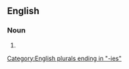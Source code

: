 {{also|électrothérapies}}

==English==

===Noun===
{{head|en|noun form}}

# {{plural of|electrotherapy|lang=en}}

[[Category:English plurals ending in "-ies"]]